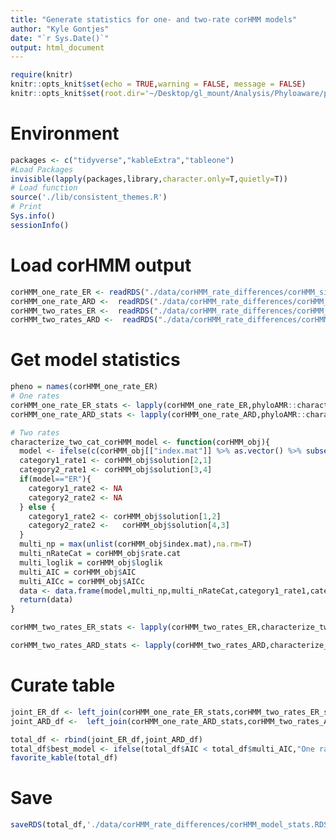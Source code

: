 ```yaml
---
title: "Generate statistics for one- and two-rate corHMM models"
author: "Kyle Gontjes"
date: "`r Sys.Date()`"
output: html_document
---
```


```r
require(knitr)
knitr::opts_knit$set(echo = TRUE,warning = FALSE, message = FALSE)  
knitr::opts_knit$set(root.dir='~/Desktop/gl_mount/Analysis/Phyloaware/phylogenetic-resistance-ms/') 
```

# Environment
```r
packages <- c("tidyverse","kableExtra","tableone") 
#Load Packages
invisible(lapply(packages,library,character.only=T,quietly=T)) 
# Load function
source('./lib/consistent_themes.R')
# Print
Sys.info()
sessionInfo() 
``` 

# Load corHMM output
```r
corHMM_one_rate_ER <- readRDS("./data/corHMM_rate_differences/corHMM_single_ER.RDS")
corHMM_one_rate_ARD <-  readRDS("./data/corHMM_rate_differences/corHMM_single_ARD.RDS")
corHMM_two_rates_ER <-  readRDS("./data/corHMM_rate_differences/corHMM_two_ER.RDS")
corHMM_two_rates_ARD <-  readRDS("./data/corHMM_rate_differences/corHMM_two_ARD.RDS")
```

# Get model statistics 
```r
pheno = names(corHMM_one_rate_ER)
# One rates
corHMM_one_rate_ER_stats <- lapply(corHMM_one_rate_ER,phyloAMR::characterize_asr_model) %>% do.call(rbind,.) %>% mutate(phenotype = pheno)
corHMM_one_rate_ARD_stats <- lapply(corHMM_one_rate_ARD,phyloAMR::characterize_asr_model) %>% do.call(rbind,.) %>% mutate(phenotype = pheno)

# Two rates
characterize_two_cat_corHMM_model <- function(corHMM_obj){
  model <- ifelse(c(corHMM_obj[["index.mat"]] %>% as.vector() %>% subset(is.na(.)==F) %>% unique %>% length)==4,"ER","ARD")
  category1_rate1 <- corHMM_obj$solution[2,1]
  category2_rate1 <- corHMM_obj$solution[3,4]
  if(model=="ER"){
    category1_rate2 <- NA
    category2_rate2 <- NA
  } else {
    category1_rate2 <- corHMM_obj$solution[1,2]
    category2_rate2 <-   corHMM_obj$solution[4,3]
  }  
  multi_np = max(unlist(corHMM_obj$index.mat),na.rm=T)
  multi_nRateCat = corHMM_obj$rate.cat
  multi_loglik = corHMM_obj$loglik
  multi_AIC = corHMM_obj$AIC
  multi_AICc = corHMM_obj$AICc
  data <- data.frame(model,multi_np,multi_nRateCat,category1_rate1,category1_rate2,category2_rate1,category2_rate2,multi_loglik,multi_AIC,multi_AICc)
  return(data)
}

corHMM_two_rates_ER_stats <- lapply(corHMM_two_rates_ER,characterize_two_cat_corHMM_model) %>% do.call(rbind,.) %>% mutate(phenotype = pheno)

corHMM_two_rates_ARD_stats <- lapply(corHMM_two_rates_ARD,characterize_two_cat_corHMM_model) %>% do.call(rbind,.) %>% mutate(phenotype = pheno)
```

# Curate table
```r
joint_ER_df <- left_join(corHMM_one_rate_ER_stats,corHMM_two_rates_ER_stats) 
joint_ARD_df <-  left_join(corHMM_one_rate_ARD_stats,corHMM_two_rates_ARD_stats) 

total_df <- rbind(joint_ER_df,joint_ARD_df)
total_df$best_model <- ifelse(total_df$AIC < total_df$multi_AIC,"One rate category","Two rate categories")
favorite_kable(total_df)
```

# Save
```r
saveRDS(total_df,'./data/corHMM_rate_differences/corHMM_model_stats.RDS')
```
